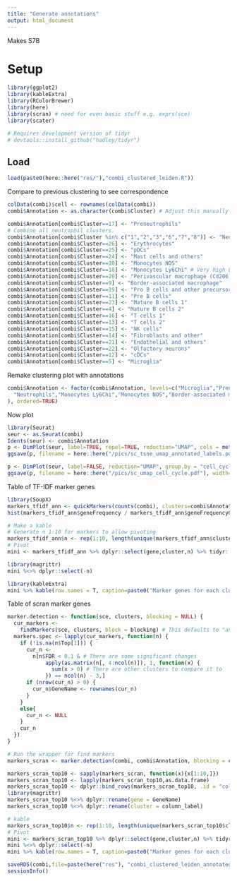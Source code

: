 ```yaml
---
title: "Generate annotations"
output: html_document
---
```


Makes S7B

# Setup
```r
library(ggplot2)
library(kableExtra) 
library(RColorBrewer)
library(here)
library(scran) # need for even basic stuff e.g. exprs(sce)
library(scater)

# Requires development version of tidyr
# devtools::install_github("hadley/tidyr")

```

## Load
```r
load(paste0(here::here("res/"),"combi_clustered_leiden.R"))
```


Compare to previous clustering to see correspondence
```r
colData(combi)$cell <- rownames(colData(combi))
combi$Annotation <- as.character(combi$Cluster) # Adjust this manually as go through

```

```r
combi$Annotation[combi$Cluster==17] <- "Preneutrophils" 
# Combine all neutrophil clusters.
combi$Annotation[combi$Cluster %in% c("1","2","3","6","7","8")] <- "Neutrophils"
combi$Annotation[combi$Cluster==26] <- "Erythrocytes"
combi$Annotation[combi$Cluster==25] <- "pDCs"
combi$Annotation[combi$Cluster==24] <- "Mast cells and others"
combi$Annotation[combi$Cluster==10] <- "Monocytes NOS" 
combi$Annotation[combi$Cluster==18] <- "Monocytes Ly6Chi" # Very high Ly6c2
combi$Annotation[combi$Cluster==20] <- "Perivascular macrophage (Cd206)"
combi$Annotation[combi$Cluster==9] <- "Border-associated macrophage" 
combi$Annotation[combi$Cluster==19] <- "Pro B cells and other precursors"
combi$Annotation[combi$Cluster==11] <- "Pre B cells"
combi$Annotation[combi$Cluster==23] <- "Mature B cells 1"
combi$Annotation[combi$Cluster==4] <- "Mature B cells 2"
combi$Annotation[combi$Cluster==16] <- "T cells 1" 
combi$Annotation[combi$Cluster==13] <- "T cells 2"
combi$Annotation[combi$Cluster==15] <- "NK cells"
combi$Annotation[combi$Cluster==14] <- "Fibroblasts and other"
combi$Annotation[combi$Cluster==21] <- "Endothelial and others"
combi$Annotation[combi$Cluster==22] <- "Olfactory neurons"
combi$Annotation[combi$Cluster==12] <- "cDCs"
combi$Annotation[combi$Cluster==5] <- "Microglia"
```

Remake clustering plot with annotations
```r

combi$Annotation <- factor(combi$Annotation, levels=c("Microglia","Preneutrophils",
  "Neutrophils","Monocytes Ly6Chi","Monocytes NOS","Border-associated macrophage","Perivascular macrophage (Cd206)","cDCs","pDCs","Mast cells and others","Endothelial and others","Fibroblasts and other","Olfactory neurons","Pro B cells and other precursors","Pre B cells","Mature B cells 1","Mature B cells 2","T cells 1","T cells 2","NK cells","Erythrocytes" 
), ordered=TRUE)
```

Now plot
```r
library(Seurat)
seur <- as.Seurat(combi)
Idents(seur) <- combi$Annotation
p <- DimPlot(seur, label=TRUE, repel=TRUE, reduction="UMAP", cols = metadata(combi)$col_vector) + theme(aspect.ratio = 1)
ggsave(p, filename = here::here("/pics/sc_tsne_umap_annotated_labels.pdf"), width=15, height=8)

p <- DimPlot(seur, label=FALSE, reduction="UMAP", group.by = "cell_cycle")
ggsave(p, filename = here::here("/pics/sc_umap_cell_cycle.pdf"), width=11, height=8)

```

Table of TF-IDF marker genes
```r
library(SoupX)
markers_tfidf_ann <- quickMarkers(counts(combi), clusters=combi$Annotation)
hist(markers_tfidf_ann$geneFrequency / markers_tfidf_ann$geneFrequencyOutsideCluster) # All positive

# Make a kable
# Generate n 1:10 for markers to allow pivoting
markers_tfidf_ann$n <- rep(1:10, length(unique(markers_tfidf_ann$cluster)))
# Pivot
mini <- markers_tfidf_ann %>% dplyr::select(gene,cluster,n) %>% tidyr::pivot_wider(names_from="cluster", values_from="gene")

library(magrittr)
mini %<>% dplyr::select(-n)

library(kableExtra)
mini %>% kable(row.names = T, caption=paste0("Marker genes for each cluster")) %>% kable_styling(bootstrap_options = "striped",full_width = F)
```

Table of scran marker genes
```r

marker.detection <- function(sce, clusters, blocking = NULL) {
  cur_markers <-
    findMarkers(sce, clusters, block = blocking) # This defaults to "any" (i.e. up and down - the first named option). Does pairwisettests then combineMarkers
  markers.spec <- lapply(cur_markers, function(n) {
    if (!is.na(n$Top[1])) {
      cur_n <-
        n[n$FDR < 0.1 & # There are some significant changes
            apply(as.matrix(n[, 4:ncol(n)]), 1, function(x) {
              sum(x > 0) # There are other clusters to compare it to
            }) == ncol(n) - 3,]
      if (nrow(cur_n) > 0) {
        cur_n$GeneName <- rownames(cur_n)
      }
    }
    else{
      cur_n <- NULL
    }
    cur_n
  })
}

# Run the wrapper for find markers
markers_scran <- marker.detection(combi, combi$Annotation, blocking = combi$Experiment)

markers_scran_top10 <- sapply(markers_scran, function(x){x[1:10,]})
markers_scran_top10 <- lapply(markers_scran_top10,as.data.frame)
markers_scran_top10 <- dplyr::bind_rows(markers_scran_top10, .id = "column_label")
library(magrittr)
markers_scran_top10 %<>% dplyr::rename(gene = GeneName)
markers_scran_top10 %<>% dplyr::rename(cluster = column_label)

# kable
markers_scran_top10$n <- rep(1:10, length(unique(markers_scran_top10$cluster)))
# Pivot
mini <- markers_scran_top10 %>% dplyr::select(gene,cluster,n) %>% tidyr::pivot_wider(names_from="cluster", values_from="gene")
mini %<>% dplyr::select(-n)
mini %>% kable(row.names = T, caption=paste0("Marker genes for each cluster (DE)")) %>% kable_styling(bootstrap_options = "striped",full_width = F)

```

```r
saveRDS(combi,file=paste(here("res"), "combi_clustered_leiden_annotated.RDS", sep="/")) # 
sessionInfo()
```
